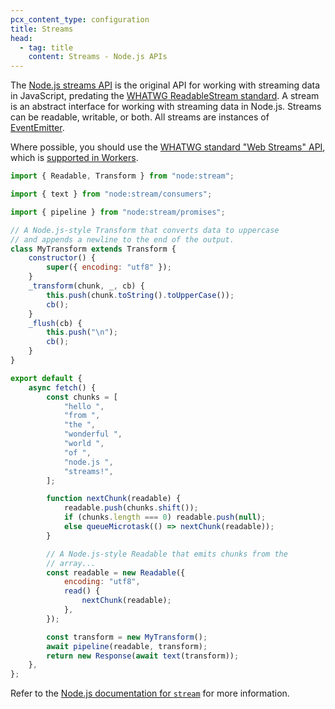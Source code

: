 ```yaml
---
pcx_content_type: configuration
title: Streams
head:
  - tag: title
    content: Streams - Node.js APIs
---
```



<Render file="nodejs-compat-howto" product="workers" />

The [Node.js streams API](https://nodejs.org/api/stream.html) is the original API for working with streaming data in JavaScript, predating the [WHATWG ReadableStream standard](https://streams.spec.whatwg.org/). A stream is an abstract interface for working with streaming data in Node.js. Streams can be readable, writable, or both. All streams are instances of [EventEmitter](/workers/runtime-apis/nodejs/eventemitter/).

Where possible, you should use the [WHATWG standard "Web Streams" API](https://streams.spec.whatwg.org/), which is [supported in Workers](https://streams.spec.whatwg.org/).

```js
import { Readable, Transform } from "node:stream";

import { text } from "node:stream/consumers";

import { pipeline } from "node:stream/promises";

// A Node.js-style Transform that converts data to uppercase
// and appends a newline to the end of the output.
class MyTransform extends Transform {
	constructor() {
		super({ encoding: "utf8" });
	}
	_transform(chunk, _, cb) {
		this.push(chunk.toString().toUpperCase());
		cb();
	}
	_flush(cb) {
		this.push("\n");
		cb();
	}
}

export default {
	async fetch() {
		const chunks = [
			"hello ",
			"from ",
			"the ",
			"wonderful ",
			"world ",
			"of ",
			"node.js ",
			"streams!",
		];

		function nextChunk(readable) {
			readable.push(chunks.shift());
			if (chunks.length === 0) readable.push(null);
			else queueMicrotask(() => nextChunk(readable));
		}

		// A Node.js-style Readable that emits chunks from the
		// array...
		const readable = new Readable({
			encoding: "utf8",
			read() {
				nextChunk(readable);
			},
		});

		const transform = new MyTransform();
		await pipeline(readable, transform);
		return new Response(await text(transform));
	},
};
```

Refer to the [Node.js documentation for `stream`](https://nodejs.org/api/stream.html) for more information.
